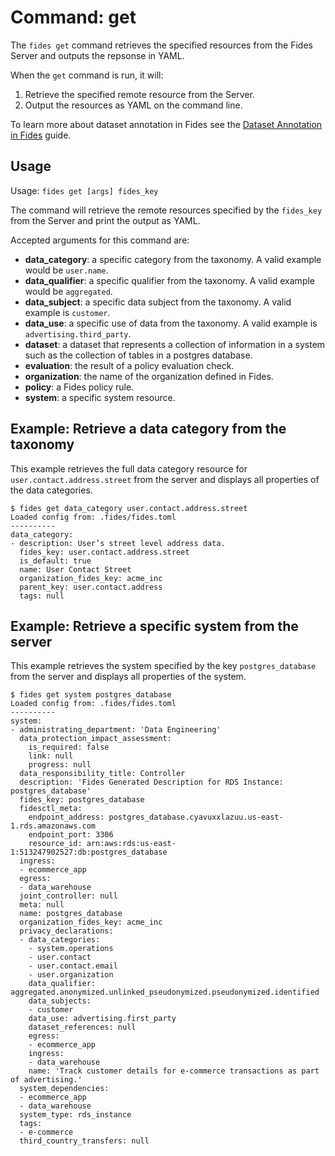

# Command: get

The ```fides get``` command retrieves the specified resources from the Fides Server and outputs the repsonse in YAML.

When the ```get``` command is run, it will:

1. Retrieve the specified remote resource from the Server.
2. Output the resources as YAML on the command line.

To learn more about dataset annotation in Fides see the [Dataset Annotation in Fides](/dev-docs/configuration/privacy-requests/annotate-datasets-cli) guide.

## Usage
Usage: ```fides get [args] fides_key```

The command will retrieve the remote resources specified by the ```fides_key``` from the Server and print the output as YAML.

Accepted arguments for this command are:

* **data_category**: a specific category from the taxonomy. A valid example would be ```user.name```.
* **data_qualifier**: a specific qualifier from the taxonomy. A valid example would be ```aggregated```.
* **data_subject**: a specific data subject from the taxonomy. A valid example is ```customer```.
* **data_use**: a specific use of data from the taxonomy. A valid example is ```advertising.third_party```.
* **dataset**: a dataset that represents a collection of information in a system such as the collection of tables in a postgres database.
* **evaluation**: the result of a policy evaluation check.
* **organization**: the name of the organization defined in Fides.
* **policy**: a Fides policy rule. 
* **system**: a specific system resource.


## Example: Retrieve a data category from the taxonomy
This example retrieves the full data category resource for ```user.contact.address.street``` from the server and displays all properties of the data categories.

```console
$ fides get data_category user.contact.address.street
Loaded config from: .fides/fides.toml
----------
data_category:
- description: User’s street level address data.
  fides_key: user.contact.address.street
  is_default: true
  name: User Contact Street
  organization_fides_key: acme_inc
  parent_key: user.contact.address
  tags: null
```

## Example: Retrieve a specific system from the server
This example retrieves the system specified by the key ```postgres_database``` from the server and displays all properties of the system.

```console
$ fides get system postgres_database
Loaded config from: .fides/fides.toml
----------
system:
- administrating_department: 'Data Engineering'
  data_protection_impact_assessment:
    is_required: false
    link: null
    progress: null
  data_responsibility_title: Controller
  description: 'Fides Generated Description for RDS Instance: postgres_database'
  fides_key: postgres_database
  fidesctl_meta:
    endpoint_address: postgres_database.cyavuxxlazuu.us-east-1.rds.amazonaws.com
    endpoint_port: 3306
    resource_id: arn:aws:rds:us-east-1:513247902527:db:postgres_database
  ingress:
  - ecommerce_app
  egress:
  - data_warehouse
  joint_controller: null
  meta: null
  name: postgres_database
  organization_fides_key: acme_inc
  privacy_declarations:
  - data_categories:
    - system.operations
    - user.contact
    - user.contact.email
    - user.organization
    data_qualifier: aggregated.anonymized.unlinked_pseudonymized.pseudonymized.identified
    data_subjects:
    - customer
    data_use: advertising.first_party
    dataset_references: null
    egress: 
    - ecommerce_app
    ingress:
    - data_warehouse
    name: 'Track customer details for e-commerce transactions as part of advertising.'
  system_dependencies:
  - ecommerce_app
  - data_warehouse
  system_type: rds_instance
  tags:
  - e-commerce
  third_country_transfers: null
```